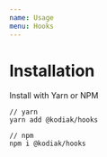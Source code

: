 ```yaml
---
name: Usage
menu: Hooks
---
```


# Installation

Install with Yarn or NPM

```
// yarn
yarn add @kodiak/hooks

// npm
npm i @kodiak/hooks
```
